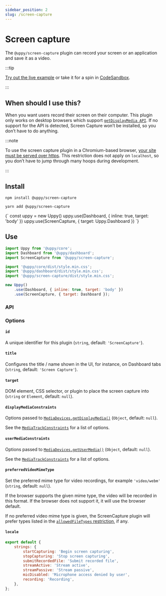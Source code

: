 ```yaml
---
sidebar_position: 2
slug: /screen-capture
---
```




# Screen capture

The `@uppy/screen-capture` plugin can record your screen or an application and
save it as a video.

:::tip

[Try out the live example](/examples) or take it for a spin in
[CodeSandbox](https://codesandbox.io/s/uppy-dashboard-xpxuhd).

:::

## When should I use this?

When you want users record their screen on their computer. This plugin only
works on desktop browsers which support
[`getDisplayMedia API`](https://developer.mozilla.org/en-US/docs/Web/API/MediaDevices/getDisplayMedia).
If no support for the API is detected, Screen Capture won’t be installed, so you
don’t have to do anything.

:::note

To use the screen capture plugin in a Chromium-based browser,
[your site must be served over https](https://developers.google.com/web/updates/2015/10/chrome-47-webrtc#public_service_announcements).
This restriction does not apply on `localhost`, so you don’t have to jump
through many hoops during development.

:::

## Install

<Tabs>
  <TabItem value="npm" label="NPM" default>

```shell
npm install @uppy/screen-capture
```

  </TabItem>

  <TabItem value="yarn" label="Yarn">

```shell
yarn add @uppy/screen-capture
```

  </TabItem>

  <TabItem value="cdn" label="CDN">
    <UppyCdnExample>
      {`
        const uppy = new Uppy()
        uppy.use(Dashboard, { inline: true, target: 'body' })
        uppy.use(ScreenCapture, { target: Uppy.Dashboard })
      `}
    </UppyCdnExample>
  </TabItem>
</Tabs>

## Use

```js {3,7,11} showLineNumbers
import Uppy from '@uppy/core';
import Dashboard from '@uppy/dashboard';
import ScreenCapture from '@uppy/screen-capture';

import '@uppy/core/dist/style.min.css';
import '@uppy/dashboard/dist/style.min.css';
import '@uppy/screen-capture/dist/style.min.css';

new Uppy()
	.use(Dashboard, { inline: true, target: 'body' })
	.use(ScreenCapture, { target: Dashboard });
```

### API

### Options

#### `id`

A unique identifier for this plugin (`string`, default: `'ScreenCapture'`).

#### `title`

Configures the title / name shown in the UI, for instance, on Dashboard tabs
(`string`, default: `'Screen Capture'`).

#### `target`

DOM element, CSS selector, or plugin to place the screen capture into (`string`
or `Element`, default: `null`).

#### `displayMediaConstraints`

Options passed to
[`MediaDevices.getDisplayMedia()`](https://developer.mozilla.org/en-US/docs/Web/API/MediaDevices/getDisplayMedia)
(`Object`, default: `null`).

See the
[`MediaTrackConstraints`](https://developer.mozilla.org/en-US/docs/Web/API/MediaTrackConstraints)
for a list of options.

#### `userMediaConstraints`

Options passed to
[`MediaDevices.getUserMedia()`](https://developer.mozilla.org/en-US/docs/Web/API/MediaDevices/getUserMedia)
(`Object`, default: `null`).

See the
[`MediaTrackConstraints`](https://developer.mozilla.org/en-US/docs/Web/API/MediaTrackConstraints)
for a list of options.

#### `preferredVideoMimeType`

Set the preferred mime type for video recordings, for example `'video/webm'`
(`string`, default: `null`).

If the browser supports the given mime type, the video will be recorded in this
format. If the browser does not support it, it will use the browser default.

If no preferred video mime type is given, the ScreenCapture plugin will prefer
types listed in the [`allowedFileTypes` restriction](/docs/uppy/#restrictions),
if any.

#### `locale`

```js
export default {
	strings: {
		startCapturing: 'Begin screen capturing',
		stopCapturing: 'Stop screen capturing',
		submitRecordedFile: 'Submit recorded file',
		streamActive: 'Stream active',
		streamPassive: 'Stream passive',
		micDisabled: 'Microphone access denied by user',
		recording: 'Recording',
	},
};
```
